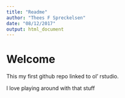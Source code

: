 ```yaml
---
title: "Readme"
author: "Thees F Spreckelsen"
date: "08/12/2017"
output: html_document
---
```


# Welcome  
This my first github repo linked to ol' rstudio.  

I love playing around with that stuff